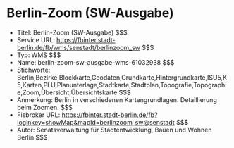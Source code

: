 # Berlin-Zoom (SW-Ausgabe)
- Titel: Berlin-Zoom (SW-Ausgabe) $$$
- Service URL: https://fbinter.stadt-berlin.de/fb/wms/senstadt/berlinzoom_sw $$$
- Typ: WMS $$$
- Name: berlin-zoom-sw-ausgabe-wms-61032938 $$$
- Stichworte: Berlin,Bezirke,Blockkarte,Geodaten,Grundkarte,Hintergrundkarte,ISU5,K5,Karten,PLU,Planunterlage,Stadtkarte,Stadtplan,Topografie,Topographie,Zoom,Übersicht,Übersichtskarte $$$
- Anmerkung: Berlin in verschiedenen Kartengrundlagen. Detaillierung beim Zoomen. $$$
- Fisbroker URL: https://fbinter.stadt-berlin.de/fb?loginkey=showMap&mapId=berlinzoom_sw@senstadt $$$
- Autor: Senatsverwaltung für Stadtentwicklung, Bauen und Wohnen Berlin $$$
